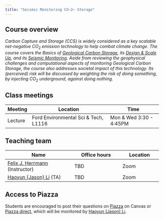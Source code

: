 ```yaml
---
title: "Seismic Monitoring CO~2~ Storage"
---
```


## Course overview

*Carbon Capture and Storage (CCS) is widely considered as a key scalable net-negative CO~2~ emission technology to help combat climate change. The course covers the Basics of [Geological Carbon Storage](outline.md), its [Design & Scale Up](outline.md), and its [Seismic Monitoring](outline.md). Aside from reviewing the geophysical challenges and computational aspects of monitoring Geological Carbon Storage, the course also addresses societal impact of this technology. Its (perceived) risk will be discussed by weighting the risk of doing something, by injecting CO~2~ underground, against doing nothing.*

## Class meetings

| Meeting | Location                             | Time                    |
|---------|--------------------------------------|-------------------------|
| Lecture | Ford Environmental Sci & Tech, L1116 | Mon & Wed 3:30 - 4:45PM |

## Teaching team

| Name | Office hours | Location |
|-------------------------------|-----------------------|------------------|
| [Felix J. Herrmann](mailto:felix.herrmann@gatech.edu) (Instructor) | TBD | Zoom |
| [Haoyun (Jason) Li](mailto:hli853@gatech.edu) (TA) | TBD | Zoom |

## Access to Piazza

Students are encouraged to post their questions on [Piazza](https://gatech.instructure.com/courses/380456/external_tools/18649) on Canvas or [Piazza direct](https://piazza.com/class/m48xmhumtiuhv/), which will be monitored by [Haoyun (Jason) Li](mailto:mailto:hli853@gatech.edu).